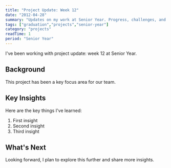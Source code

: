```yaml
---
title: "Project Update: Week 12"
date: "2012-04-28"
summary: "Updates on my work at Senior Year. Progress, challenges, and lessons learned."
tags: ["graduation","projects","senior-year"]
category: "projects"
readTime: 1
period: "Senior Year"
---
```


I've been working with project update: week 12 at Senior Year.

## Background

This project has been a key focus area for our team.

## Key Insights

Here are the key things I've learned:

1. First insight
2. Second insight
3. Third insight

## What's Next

Looking forward, I plan to explore this further and share more insights.

